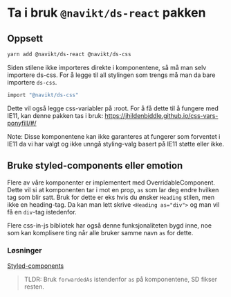 
<Meta title="ds-react/Kom i gang" />

# Ta i bruk `@navikt/ds-react` pakken

## Oppsett

```bash
yarn add @navikt/ds-react @navikt/ds-css
```

Siden stilene ikke importeres direkte i komponentene, så må man selv importere ds-css.
For å legge til all stylingen som trengs må man da bare importere `ds-css`.

```bash
import "@navikt/ds-css"
```

Dette vil også legge css-variabler på :root. For å få dette til å fungere med IE11, kan denne pakken tas i bruk: https://jhildenbiddle.github.io/css-vars-ponyfill/#/

Note: Disse komponentene kan ikke garanteres at fungerer som forventet i IE11 da vi har valgt og ikke unngå styling-valg basert på IE11 støtte eller ikke.

## Bruke styled-components eller emotion

Flere av våre komponenter er implementert med OverridableComponent. Dette vil si at komponenten tar i mot en prop, `as` som lar deg endre hvilken tag som blir satt.
Bruk for dette er eks hvis du ønsker `Heading` stilen, men ikke en heading-tag. Da kan man lett skrive `<Heading as="div">` og man vil få en `div`-tag istedenfor.

Flere css-in-js bibliotek har også denne funksjonaliteten bygd inne, noe som kan komplisere ting når alle bruker samme navn `as` for dette.

### Løsninger

[Styled-components](https://styled-components.com/docs/api#forwardedas-prop)

> TLDR: Bruk `forwardedAs` istendenfor `as` på komponentene, SD fikser resten.
